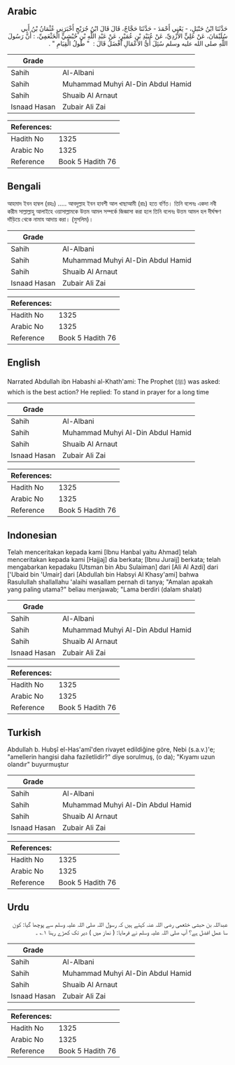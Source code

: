 ## Arabic


<div dir="rtl" lang="ar" style={{fontSize:'larger',backgroundColor:'#f8f9fa',padding:20}}>
حَدَّثَنَا ابْنُ حَنْبَلٍ، - يَعْنِي أَحْمَدَ - حَدَّثَنَا حَجَّاجٌ، قَالَ قَالَ ابْنُ جُرَيْجٍ أَخْبَرَنِي عُثْمَانُ بْنُ أَبِي سُلَيْمَانَ، عَنْ عَلِيٍّ الأَزْدِيِّ، عَنْ عُبَيْدِ بْنِ عُمَيْرٍ، عَنْ عَبْدِ اللَّهِ بْنِ حُبْشِيٍّ الْخَثْعَمِيِّ، ‏:‏ أَنَّ رَسُولَ اللَّهِ صلى الله عليه وسلم سُئِلَ أَىُّ الأَعْمَالِ أَفْضَلُ قَالَ ‏:‏ ‏ "‏ طُولُ الْقِيَامِ ‏"‏ ‏.‏
</div>
<div style={{backgroundColor:'#f8f9fa',padding:20, marginBottom: 10}}><table> <thead> <tr> <th>Grade</th> <th></th> </tr> </thead> <tbody> <tr><td>Sahih</td><td>Al-Albani</td></tr><tr><td>Sahih</td><td>Muhammad Muhyi Al-Din Abdul Hamid</td></tr><tr><td>Sahih</td><td>Shuaib Al Arnaut</td></tr><tr><td>Isnaad Hasan</td><td>Zubair Ali Zai</td></tr></tbody></table><table> <thead> <tr> <th>References:</th> <th></th> </tr> </thead> <tbody><tr><td>Hadith No</td><td>1325</td></tr><tr><td>Arabic No</td><td>1325</td></tr><tr><td>Reference</td><td>Book 5 Hadith 76</td></tr></tbody></table></div>

## Bengali


<div dir="ltr" lang="bn" style={{fontSize:'larger',backgroundColor:'#f8f9fa',padding:20}}>
আহমাদ ইবন হাম্বল (রহঃ) ..... আবদুল্লাহ ইবন হাবশী আল খাছাআমী (রাঃ) হতে বর্ণিত। তিনি বলেনঃ একদা নবী করীম সাল্লাল্লাহু আলাইহে ওয়াসাল্লামকে উত্তম আমল সম্পর্কে জিজ্ঞাসা করা হলে তিনি বলেনঃ উত্তম আমল হল দীর্ঘক্ষণ দাঁড়িয়ে থেকে নামায আদায় করা। (মুসলিম)।
</div>
<div style={{backgroundColor:'#f8f9fa',padding:20, marginBottom: 10}}><table> <thead> <tr> <th>Grade</th> <th></th> </tr> </thead> <tbody> <tr><td>Sahih</td><td>Al-Albani</td></tr><tr><td>Sahih</td><td>Muhammad Muhyi Al-Din Abdul Hamid</td></tr><tr><td>Sahih</td><td>Shuaib Al Arnaut</td></tr><tr><td>Isnaad Hasan</td><td>Zubair Ali Zai</td></tr></tbody></table><table> <thead> <tr> <th>References:</th> <th></th> </tr> </thead> <tbody><tr><td>Hadith No</td><td>1325</td></tr><tr><td>Arabic No</td><td>1325</td></tr><tr><td>Reference</td><td>Book 5 Hadith 76</td></tr></tbody></table></div>

## English


<div dir="ltr" lang="en" style={{fontSize:'larger',backgroundColor:'#f8f9fa',padding:20}}>
Narrated Abdullah ibn Habashi al-Khath'ami: The Prophet (ﷺ) was asked: which is the best action? He replied: To stand in prayer for a long time
</div>
<div style={{backgroundColor:'#f8f9fa',padding:20, marginBottom: 10}}><table> <thead> <tr> <th>Grade</th> <th></th> </tr> </thead> <tbody> <tr><td>Sahih</td><td>Al-Albani</td></tr><tr><td>Sahih</td><td>Muhammad Muhyi Al-Din Abdul Hamid</td></tr><tr><td>Sahih</td><td>Shuaib Al Arnaut</td></tr><tr><td>Isnaad Hasan</td><td>Zubair Ali Zai</td></tr></tbody></table><table> <thead> <tr> <th>References:</th> <th></th> </tr> </thead> <tbody><tr><td>Hadith No</td><td>1325</td></tr><tr><td>Arabic No</td><td>1325</td></tr><tr><td>Reference</td><td>Book 5 Hadith 76</td></tr></tbody></table></div>

## Indonesian


<div dir="ltr" lang="id" style={{fontSize:'larger',backgroundColor:'#f8f9fa',padding:20}}>
Telah menceritakan kepada kami [Ibnu Hanbal yaitu Ahmad] telah menceritakan kepada kami [Hajjaj] dia berkata; [Ibnu Juraij] berkata; telah mengabarkan kepadaku [Utsman bin Abu Sulaiman] dari [Ali Al Azdi] dari ['Ubaid bin 'Umair] dari [Abdullah bin Habsyi Al Khasy'ami] bahwa Rasulullah shallallahu 'alaihi wasallam pernah di tanya; "Amalan apakah yang paling utama?" beliau menjawab; "Lama berdiri (dalam shalat)
</div>
<div style={{backgroundColor:'#f8f9fa',padding:20, marginBottom: 10}}><table> <thead> <tr> <th>Grade</th> <th></th> </tr> </thead> <tbody> <tr><td>Sahih</td><td>Al-Albani</td></tr><tr><td>Sahih</td><td>Muhammad Muhyi Al-Din Abdul Hamid</td></tr><tr><td>Sahih</td><td>Shuaib Al Arnaut</td></tr><tr><td>Isnaad Hasan</td><td>Zubair Ali Zai</td></tr></tbody></table><table> <thead> <tr> <th>References:</th> <th></th> </tr> </thead> <tbody><tr><td>Hadith No</td><td>1325</td></tr><tr><td>Arabic No</td><td>1325</td></tr><tr><td>Reference</td><td>Book 5 Hadith 76</td></tr></tbody></table></div>

## Turkish


<div dir="ltr" lang="tr" style={{fontSize:'larger',backgroundColor:'#f8f9fa',padding:20}}>
Abdullah b. Hubşî el-Has'amî'den rivayet edildiğine göre, Nebi (s.a.v.)'e; "amellerin hangisi daha faziletlidir?" diye sorulmuş, (o da); "Kıyamı uzun olandır" buyurmuştur
</div>
<div style={{backgroundColor:'#f8f9fa',padding:20, marginBottom: 10}}><table> <thead> <tr> <th>Grade</th> <th></th> </tr> </thead> <tbody> <tr><td>Sahih</td><td>Al-Albani</td></tr><tr><td>Sahih</td><td>Muhammad Muhyi Al-Din Abdul Hamid</td></tr><tr><td>Sahih</td><td>Shuaib Al Arnaut</td></tr><tr><td>Isnaad Hasan</td><td>Zubair Ali Zai</td></tr></tbody></table><table> <thead> <tr> <th>References:</th> <th></th> </tr> </thead> <tbody><tr><td>Hadith No</td><td>1325</td></tr><tr><td>Arabic No</td><td>1325</td></tr><tr><td>Reference</td><td>Book 5 Hadith 76</td></tr></tbody></table></div>

## Urdu


<div dir="rtl" lang="ur" style={{fontSize:'larger',backgroundColor:'#f8f9fa',padding:20}}>
عبداللہ بن حبشی خثعمی رضی اللہ عنہ کہتے ہیں کہ رسول اللہ صلی اللہ علیہ وسلم سے پوچھا گیا: کون سا عمل افضل ہے؟ آپ صلی اللہ علیہ وسلم نے فرمایا: ( نماز میں ) دیر تک کھڑے رہنا ۱؎ ۔
</div>
<div style={{backgroundColor:'#f8f9fa',padding:20, marginBottom: 10}}><table> <thead> <tr> <th>Grade</th> <th></th> </tr> </thead> <tbody> <tr><td>Sahih</td><td>Al-Albani</td></tr><tr><td>Sahih</td><td>Muhammad Muhyi Al-Din Abdul Hamid</td></tr><tr><td>Sahih</td><td>Shuaib Al Arnaut</td></tr><tr><td>Isnaad Hasan</td><td>Zubair Ali Zai</td></tr></tbody></table><table> <thead> <tr> <th>References:</th> <th></th> </tr> </thead> <tbody><tr><td>Hadith No</td><td>1325</td></tr><tr><td>Arabic No</td><td>1325</td></tr><tr><td>Reference</td><td>Book 5 Hadith 76</td></tr></tbody></table></div>